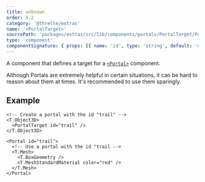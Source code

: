 ```yaml
---
title: unknown
order: 5.2
category: '@threlte/extras'
name: '<PortalTarget>'
sourcePath: 'packages/extras/src/lib/components/portals/PortalTarget/PortalTarget.svelte'
type: 'component'
componentSignature: { props: [{ name: 'id', type: 'string', default: 'default', required: false }] }
---
```


A component that defines a target for a [`<Portal>`](/docs/reference/extras/portal) component.

<Tip type="tip">
  Although Portals are extremely helpful in certain situations, it can be hard to reason about them
  at times. It's recommended to use them sparingly.
</Tip>

## Example

```svelte title="ComponentA.svelte"
<!-- Create a portal with the id "trail" -->
<T.Object3D>
  <PortalTarget id="trail" />
</T.Object3D>
```

```svelte title="ComponentB.svelte"
<Portal id="trail">
  <!-- Use a portal with the id "trail -->
  <T.Mesh>
    <T.BoxGeometry />
    <T.MeshStandardMaterial color="red" />
  </T.Mesh>
</Portal>
```
